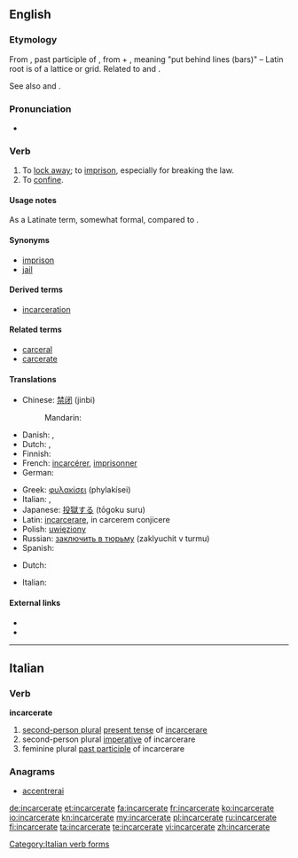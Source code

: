 ==English==

===Etymology===
From {{etyl|ML.}} {{term|incarceratus}}, past participle of {{term|incarcerare||to imprison|lang=la}}, from {{etyl|la}} {{term|in||in|lang=la}} + {{term|carcer||a prison|lang=la}}, meaning "put behind lines (bars)" – Latin root is of a lattice or grid. Related to {{term|cancel||cross out with lines|lang=en}} and {{term|chancel||area behind a lattice|lang=en}}.

See also {{term|carcerate|lang=en}} and {{term|cancer|lang=en}}.

===Pronunciation===
* {{a|UK}} {{IPA|/ɪnˈkɑː.sə.ɹeɪt/}}

===Verb===
{{en-verb|incarcerat|ing}}

# To [[lock away]]; to [[imprison]], especially for breaking the law.
# To [[confine]].

====Usage notes====
As a Latinate term, somewhat formal, compared to {{term|imprison|lang=en}}.

====Synonyms====
* [[imprison]]
* [[jail]]

====Derived terms====
* [[incarceration]]

====Related terms====
* [[carceral]]
* [[carcerate]]

====Translations====
{{trans-top|to lock away in prison}}
* Chinese: [[禁闭]] (jinbi)
*: Mandarin: {{t-|cmn|困|sc=Hani}}
* Danish: {{t|da|indespære}},  {{t-|da|fængsle}}
* Dutch: {{t+|nl|opsluiten}}, {{t-|nl|gevangenzetten}}
* Finnish: {{t+|fi|vangita}}
* French: [[incarcérer]], [[imprisonner]]
* German: {{t+|de|einsperren}}
{{trans-mid}}
* Greek: [[φυλακίσει]] (phylakísei)
* Italian: {{t+|it|incarcerare}}, {{t+|it|imprigionare}}
* Japanese: [[投獄する]] (tōgoku suru)
* Latin: [[incarcerare]], in carcerem conjicere
* Polish: [[uwięziony]]
* Russian: [[заключить в тюрьму]] (zaklyuchit v turmu)
* Spanish: {{t-|es|encarcelar}}
{{trans-bottom}}

{{trans-top|to confine}}
* Dutch: {{t-|nl|intomen}}
{{trans-mid}}
* Italian: {{t+|it|imprigionare}}
{{trans-bottom}}

====External links====
* {{R:Webster 1913}}
* {{R:Century 1911}}

----

==Italian==

===Verb===
'''incarcerate'''

# [[second-person plural]] [[present tense]] of [[incarcerare]]
# second-person plural [[imperative]] of incarcerare
# feminine plural [[past participle]] of incarcerare

===Anagrams===
* [[accentrerai#Italian|accentrerai]]

[[Category:Italian verb forms]]

[[de:incarcerate]]
[[et:incarcerate]]
[[fa:incarcerate]]
[[fr:incarcerate]]
[[ko:incarcerate]]
[[io:incarcerate]]
[[kn:incarcerate]]
[[my:incarcerate]]
[[pl:incarcerate]]
[[ru:incarcerate]]
[[fi:incarcerate]]
[[ta:incarcerate]]
[[te:incarcerate]]
[[vi:incarcerate]]
[[zh:incarcerate]]